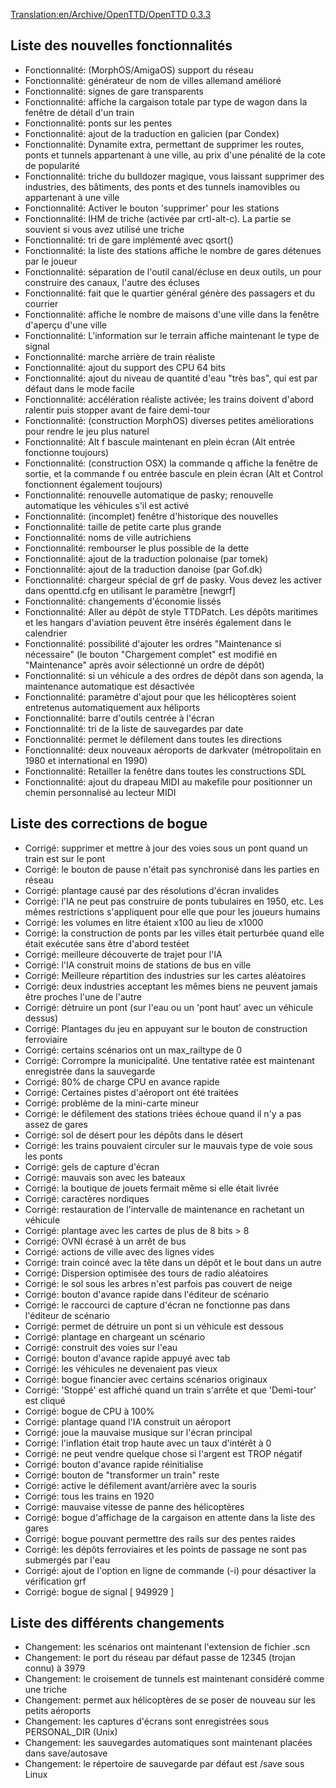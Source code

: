 [[Translation:en/Archive/OpenTTD/OpenTTD 0.3.3]]


{{fr/Livraison|prec=OpenTTD 0.3.2.1|suiv=OpenTTD 0.3.4|date=14/07/2004}}

==Liste des nouvelles fonctionnalités==
*Fonctionnalité: (MorphOS/AmigaOS) support du réseau
*Fonctionnalité: générateur de nom de villes allemand amélioré
*Fonctionnalité: signes de gare transparents
*Fonctionnalité: affiche la cargaison totale par type de wagon dans la fenêtre de détail d'un train
*Fonctionnalité: ponts sur les pentes
*Fonctionnalité: ajout de la traduction en galicien (par Condex)
*Fonctionnalité: Dynamite extra, permettant de supprimer les routes, ponts et tunnels appartenant à une ville, au prix d'une pénalité de la cote de popularité
*Fonctionnalité: triche du bulldozer magique, vous laissant supprimer des industries, des bâtiments, des ponts et des tunnels inamovibles ou appartenant à une ville
*Fonctionnalité: Activer le bouton 'supprimer' pour les stations
*Fonctionnalité: IHM de triche (activée par crtl-alt-c). La partie se souvient si vous avez utilisé une triche
*Fonctionnalité: tri de gare implémenté avec qsort()
*Fonctionnalité: la liste des stations affiche le nombre de gares détenues par le joueur
*Fonctionnalité: séparation de l'outil canal/écluse en deux outils, un pour construire des canaux, l'autre des écluses
*Fonctionnalité: fait que le quartier général génère des passagers et du courrier
*Fonctionnalité: affiche le nombre de maisons d'une ville dans la fenêtre d'aperçu d'une ville
*Fonctionnalité: L'information sur le terrain affiche maintenant le type de signal
*Fonctionnalité: marche arrière de train réaliste
*Fonctionnalité: ajout du support des CPU 64 bits
*Fonctionnalité: ajout du niveau de quantité d'eau "très bas", qui est par défaut dans le mode facile
*Fonctionnalité: accélération réaliste activée; les trains doivent d'abord ralentir puis stopper avant de faire demi-tour
*Fonctionnalité: (construction MorphOS) diverses petites améliorations pour rendre le jeu plus naturel
*Fonctionnalité: Alt f bascule maintenant en plein écran (Alt entrée fonctionne toujours)
*Fonctionnalité: (construction OSX) la commande q affiche la fenêtre de sortie, et la commande f ou entrée bascule en plein écran (Alt et Control fonctionnent également toujours)
*Fonctionnalité: renouvelle automatique de pasky; renouvelle automatique les véhicules s'il est activé
*Fonctionnalité: (incomplet) fenêtre d'historique des nouvelles
*Fonctionnalité: taille de petite carte plus grande
*Fonctionnalité: noms de ville autrichiens
*Fonctionnalité: rembourser le plus possible de la dette
*Fonctionnalité: ajout de la traduction polonaise (par tomek)
*Fonctionnalité: ajout de la traduction danoise (par Gof.dk)
*Fonctionnalité: chargeur spécial de grf de pasky. Vous devez les activer dans openttd.cfg en utilisant le paramètre [newgrf]
*Fonctionnalité: changements d'économie lissés
*Fonctionnalité: Aller au dépôt de style TTDPatch. Les dépôts maritimes et les hangars d'aviation peuvent être insérés également dans le calendrier
*Fonctionnalité: possibilité d'ajouter les ordres "Maintenance si nécessaire" (le bouton "Chargement complet" est modifié en "Maintenance" après avoir sélectionné un ordre de dépôt)
*Fonctionnalité: si un véhicule a des ordres de dépôt dans son agenda, la maintenance automatique est désactivée
*Fonctionnalité: paramètre d'ajout pour que les hélicoptères soient entretenus automatiquement aux héliports
*Fonctionnalité: barre d'outils centrée à l'écran
*Fonctionnalité: tri de la liste de sauvegardes par date
*Fonctionnalité: permet le défilement dans toutes les directions
*Fonctionnalité: deux nouveaux aéroports de darkvater (métropolitain en 1980 et international en 1990)
*Fonctionnalité: Retailler la fenêtre dans toutes les constructions SDL
*Fonctionnalité: ajout du drapeau MIDI au makefile pour positionner un chemin personnalisé au lecteur MIDI

==Liste des corrections de bogue==
*Corrigé: supprimer et mettre à jour des voies sous un pont quand un train est sur le pont
*Corrigé: le bouton de pause n'était pas synchronisé dans les parties en réseau
*Corrigé: plantage causé par des résolutions d'écran invalides
*Corrigé: l'IA ne peut pas construire de ponts tubulaires en 1950, etc. Les mêmes restrictions s'appliquent pour elle que pour les joueurs humains
*Corrigé: les volumes en litre étaient x100 au lieu de x1000
*Corrigé: la construction de ponts par les villes était perturbée quand elle était exécutée sans être d'abord testéet
*Corrigé: meilleure découverte de trajet pour l'IA
*Corrigé: l'IA construit moins de stations de bus en ville
*Corrigé: Meilleure répartition des industries sur les cartes aléatoires
*Corrigé: deux industries acceptant les mêmes biens ne peuvent jamais être proches l'une de l'autre
*Corrigé: détruire un pont (sur l'eau ou un 'pont haut' avec un véhicule dessus)
*Corrigé: Plantages du jeu en appuyant sur le bouton de construction ferroviaire
*Corrigé: certains scénarios ont un max_railtype de 0
*Corrigé: Corrompre la municipalité. Une tentative ratée est maintenant enregistrée dans la sauvegarde
*Corrigé: 80% de charge CPU en avance rapide
*Corrigé: Certaines pistes d'aéroport ont été traitées
*Corrigé: problème de la mini-carte mineur
*Corrigé: le défilement des stations triées échoue quand il n'y a pas assez de gares
*Corrigé: sol de désert pour les dépôts dans le désert
*Corrigé: les trains pouvaient circuler sur le mauvais type de voie sous les ponts
*Corrigé: gels de capture d'écran
*Corrigé: mauvais son avec les bateaux
*Corrigé: la boutique de jouets fermait même si elle était livrée
*Corrigé: caractères nordiques
*Corrigé: restauration de l'intervalle de maintenance en rachetant un véhicule
*Corrigé: plantage avec les cartes de plus de 8 bits > 8
*Corrigé: OVNI écrasé à un arrêt de bus
*Corrigé: actions de ville avec des lignes vides
*Corrigé: train coincé avec la tête dans un dépôt et le bout dans un autre
*Corrigé: Dispersion optimisée des tours de radio aléatoires
*Corrigé: le sol sous les arbres n'est parfois pas couvert de neige
*Corrigé: bouton d'avance rapide dans l'éditeur de scénario
*Corrigé: le raccourci de capture d'écran ne fonctionne pas dans l'éditeur de scénario
*Corrigé: permet de détruire un pont si un véhicule est dessous
*Corrigé: plantage en chargeant un scénario
*Corrigé: construit des voies sur l'eau
*Corrigé: bouton d'avance rapide appuyé avec tab
*Corrigé: les véhicules ne devenaient pas vieux
*Corrigé: bogue financier avec certains scénarios originaux
*Corrigé: 'Stoppé' est affiché quand un train s'arrête et que 'Demi-tour' est cliqué
*Corrigé: bogue de CPU à 100%
*Corrigé: plantage quand l'IA construit un aéroport
*Corrigé: joue la mauvaise musique sur l'écran principal
*Corrigé: l'inflation était trop haute avec un taux d'intérêt à 0
*Corrigé: ne peut vendre quelque chose si l'argent est TROP négatif
*Corrigé: bouton d'avance rapide réinitialise
*Corrigé: bouton de "transformer un train" reste
*Corrigé: active le défilement avant/arrière avec la souris
*Corrigé: tous les trains en 1920
*Corrigé: mauvaise vitesse de panne des hélicoptères
*Corrigé: bogue d'affichage de la cargaison en attente dans la liste des gares
*Corrigé: bogue pouvant permettre des rails sur des pentes raides
*Corrigé: les dépôts ferroviaires et les points de passage ne sont pas submergés par l'eau
*Corrigé: ajout de l'option en ligne de commande (-i) pour désactiver la vérification grf
*Corrigé: bogue de signal [ 949929 ]

==Liste des différents changements==
*Changement: les scénarios ont maintenant l'extension de fichier .scn
*Changement: le port du réseau par défaut passe de 12345 (trojan connu) à 3979
*Changement: le croisement de tunnels est maintenant considéré comme une triche
*Changement: permet aux hélicoptères de se poser de nouveau sur les petits aéroports
*Changement: les captures d'écrans sont enregistrées sous PERSONAL_DIR (Unix)
*Changement: les sauvegardes automatiques sont maintenant placées dans save/autosave
*Changement: le répertoire de sauvegarde par défaut est /save sous Linux